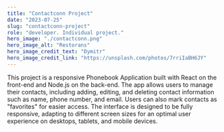 ```yaml
---
title: "Contactconn Project"
date: "2023-07-25"
slug: "contactconn-project"
role: "developer. Individual project."
hero_image: "./contactconn.png"
hero_image_alt: "Restorans"
hero_image_credit_text: "Dymitr"
hero_image_credit_link: "https://unsplash.com/photos/7rriIaBH6JY"
---
```


This project is a responsive Phonebook Application built with React on the front-end and Node.js on the back-end. The app allows users to manage their contacts, including adding, editing, and deleting contact information such as name, phone number, and email. Users can also mark contacts as "favorites" for easier access. The interface is designed to be fully responsive, adapting to different screen sizes for an optimal user experience on desktops, tablets, and mobile devices.